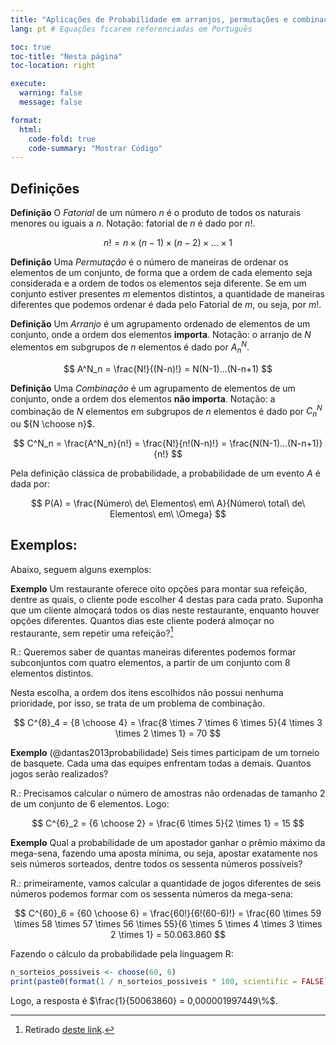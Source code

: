 ```yaml
---
title: "Aplicações de Probabilidade em arranjos, permutações e combinações"
lang: pt # Equações ficarem referenciadas em Português

toc: true
toc-title: "Nesta página"
toc-location: right

execute: 
  warning: false
  message: false

format:
  html:
    code-fold: true
    code-summary: "Mostrar Código"
---
```


## Definições

**Definição** O *Fatorial* de um número $n$ é o produto de todos os naturais menores ou iguais a $n$. Notação: fatorial de $n$ é dado por $n!$.

$$
n! = n\times(n-1)\times(n-2)\times ... \times 1
$$

**Definição** Uma *Permutação* é o número de maneiras de ordenar os elementos de um conjunto, de forma que a ordem de cada elemento seja considerada e a ordem de todos os elementos seja diferente. Se em um conjunto estiver presentes $m$ elementos distintos, a quantidade de maneiras diferentes que podemos ordenar é dada pelo Fatorial de $m$, ou seja, por $m!$.

**Definição** Um *Arranjo* é um agrupamento ordenado de elementos de um conjunto, onde a ordem dos elementos **importa**. Notação: o arranjo de $N$ elementos em subgrupos de $n$ elementos é dado por $A^N_n$.

$$
A^N_n = \frac{N!}{(N-n)!} = N(N-1)...(N-n+1)
$$

**Definição** Uma *Combinação* é um agrupamento de elementos de um conjunto, onde a ordem dos elementos **não importa**. Notação: a combinação de $N$ elementos em subgrupos de $n$ elementos é dado por $C^N_n$ ou ${N \choose n}$.

$$
C^N_n = \frac{A^N_n}{n!} = \frac{N!}{n!(N-n)!} = \frac{N(N-1)...(N-n+1)}{n!}
$$

Pela definição clássica de probabilidade, a probabilidade de um evento $A$ é dada por:

$$
P(A) = \frac{Número\ de\ Elementos\ em\ A}{Número\ total\ de\ Elementos\ em\ \Omega}
$$

## Exemplos:

Abaixo, seguem alguns exemplos:

**Exemplo** Um restaurante oferece oito opções para montar sua refeição, dentre as quais, o cliente pode escolher 4 destas para cada prato. Suponha que um cliente almoçará todos os dias neste restaurante, enquanto houver opções diferentes. Quantos dias este cliente poderá almoçar no restaurante, sem repetir uma refeição?^[Retirado [deste link](https://www.todamateria.com.br/analise-combinatoria/).]

R.: Queremos saber de quantas maneiras diferentes podemos formar subconjuntos com quatro elementos, a partir de um conjunto com 8 elementos distintos.

Nesta escolha, a ordem dos itens escolhidos não possui nenhuma prioridade, por isso, se trata de um problema de combinação.

$$
C^{8}_4 = {8 \choose 4} = \frac{8 \times 7 \times 6 \times 5}{4 \times 3 \times 2 \times 1} = 70
$$

**Exemplo** (@dantas2013probabilidade) Seis times participam de um torneio de basquete. Cada uma das equipes enfrentam todas a demais. Quantos jogos serão realizados?

R.: Precisamos calcular o número de amostras não ordenadas de tamanho 2 de um conjunto de 6 elementos. Logo:

$$
C^{6}_2 = {6 \choose 2} = \frac{6 \times 5}{2 \times 1} = 15
$$

**Exemplo** Qual a probabilidade de um apostador ganhar o prêmio máximo da mega-sena, fazendo uma aposta mínima, ou seja, apostar exatamente nos seis números sorteados, dentre todos os sessenta números possíveis?

R.: primeiramente, vamos calcular a quantidade de jogos diferentes de seis números podemos formar com os sessenta números da mega-sena:

$$
C^{60}_6 = {60 \choose 6} = \frac{60!}{6!(60-6)!} = \frac{60 \times 59  \times 58  \times 57  \times 56  \times 55}{6 \times 5 \times 4 \times 3 \times 2 \times 1} = 50.063.860
$$

Fazendo o cálculo da probabilidade pela linguagem R:

```r
n_sorteios_possiveis <- choose(60, 6)
print(paste0(format(1 / n_sorteios_possiveis * 100, scientific = FALSE), "%"))
```

Logo, a resposta é $\frac{1}{50063860} = 0,000001997449\%$.








